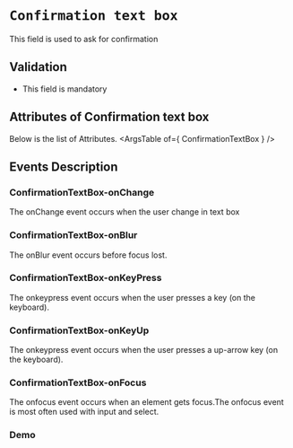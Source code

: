 <!-- Custom-MDX-Documentation.mdx -->

# `Confirmation text box`

 
This field is used to ask for confirmation

## Validation 
- This field is mandatory

## Attributes of Confirmation text box
Below is the list of Attributes.
<ArgsTable of={ ConfirmationTextBox } /> 

## Events Description

### ConfirmationTextBox-onChange

The onChange event occurs when the user change in text box

### ConfirmationTextBox-onBlur

The onBlur event occurs before focus lost.

### ConfirmationTextBox-onKeyPress

The onkeypress event occurs when the user presses a key (on the keyboard).

### ConfirmationTextBox-onKeyUp

The onkeypress event occurs when the user presses a up-arrow key (on the keyboard).

### ConfirmationTextBox-onFocus

The onfocus event occurs when an element gets focus.The onfocus event is most often used with input and select.
### Demo

<Canvas>
<Story id="confirmationtextbox--primary" />
</Canvas>

 
